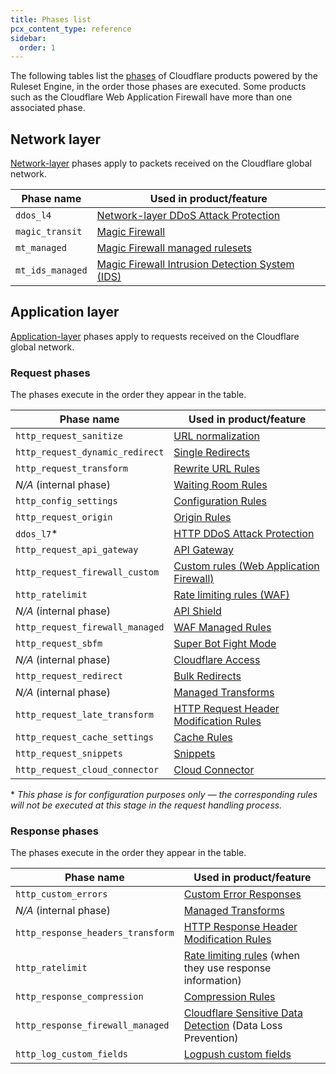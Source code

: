 ```yaml
---
title: Phases list
pcx_content_type: reference
sidebar:
  order: 1
---
```



The following tables list the [phases](/ruleset-engine/about/phases/) of Cloudflare products powered by the Ruleset Engine, in the order those phases are executed. Some products such as the Cloudflare Web Application Firewall have more than one associated phase.

## Network layer

[Network-layer](https://www.cloudflare.com/learning/ddos/glossary/open-systems-interconnection-model-osi/) phases apply to packets received on the Cloudflare global network.

| Phase name       | Used in product/feature                                                                          |
| ---------------- | ------------------------------------------------------------------------------------------------ |
| `ddos_l4`        | [Network-layer DDoS Attack Protection](/ddos-protection/managed-rulesets/network/configure-api/) |
| `magic_transit`  | [Magic Firewall](/magic-firewall/how-to/add-rules/)                                              |
| `mt_managed`     | [Magic Firewall managed rulesets](/magic-firewall/how-to/enable-managed-rulesets/)               |
| `mt_ids_managed` | [Magic Firewall Intrusion Detection System (IDS)](/magic-firewall/about/ids/)                    |

## Application layer

[Application-layer](https://www.cloudflare.com/learning/ddos/what-is-layer-7/) phases apply to requests received on the Cloudflare global network.

### Request phases

The phases execute in the order they appear in the table.

| Phase name                      | Used in product/feature                                                                 |
| ------------------------------- | --------------------------------------------------------------------------------------- |
| `http_request_sanitize`         | [URL normalization](/rules/normalization/)                                              |
| `http_request_dynamic_redirect` | [Single Redirects](/rules/url-forwarding/single-redirects/)                             |
| `http_request_transform`        | [Rewrite URL Rules](/rules/transform/url-rewrite/)                                      |
| _N/A_ (internal phase)          | [Waiting Room Rules](/waiting-room/additional-options/waiting-room-rules/)              |
| `http_config_settings`          | [Configuration Rules](/rules/configuration-rules/)                                      |
| `http_request_origin`           | [Origin Rules](/rules/origin-rules/)                                                    |
| `ddos_l7`\*                     | [HTTP DDoS Attack Protection](/ddos-protection/managed-rulesets/http/)                  |
| `http_request_api_gateway`      | [API Gateway](/api-shield/api-gateway/)                                                 |
| `http_request_firewall_custom`  | [Custom rules (Web Application Firewall)](/waf/custom-rules/)                           |
| `http_ratelimit`                | [Rate limiting rules (WAF)](/waf/rate-limiting-rules/)                                  |
| _N/A_ (internal phase)          | [API Shield](/api-shield/)                                                              |
| `http_request_firewall_managed` | [WAF Managed Rules](/waf/managed-rules/)                                                |
| `http_request_sbfm`             | [Super Bot Fight Mode](/bots/get-started/pro/)                                          |
| _N/A_ (internal phase)          | [Cloudflare Access](/cloudflare-one/policies/access/)                                   |
| `http_request_redirect`         | [Bulk Redirects](/rules/url-forwarding/bulk-redirects/)                                 |
| _N/A_ (internal phase)          | [Managed Transforms](/rules/transform/managed-transforms/)                              |
| `http_request_late_transform`   | [HTTP Request Header Modification Rules](/rules/transform/request-header-modification/) |
| `http_request_cache_settings`   | [Cache Rules](/cache/how-to/cache-rules/)                                               |
| `http_request_snippets`         | [Snippets](/rules/snippets/)                                                            |
| `http_request_cloud_connector`  | [Cloud Connector](/rules/cloud-connector/)                                              |

\* _This phase is for configuration purposes only — the corresponding rules will not be executed at this stage in the request handling process._

<Render file="bfm-change-notice" product="bots" />

### Response phases

The phases execute in the order they appear in the table.

| Phase name                        | Used in product/feature                                                                   |
| --------------------------------- | ----------------------------------------------------------------------------------------- |
| `http_custom_errors`              | [Custom Error Responses](/rules/custom-error-responses/)                                  |
| _N/A_ (internal phase)            | [Managed Transforms](/rules/transform/managed-transforms/)                                |
| `http_response_headers_transform` | [HTTP Response Header Modification Rules](/rules/transform/response-header-modification/) |
| `http_ratelimit`                  | [Rate limiting rules](/waf/rate-limiting-rules/) (when they use response information)     |
| `http_response_compression`       | [Compression Rules](/rules/compression-rules/)                                            |
| `http_response_firewall_managed`  | [Cloudflare Sensitive Data Detection](/waf/managed-rules/) (Data Loss Prevention)         |
| `http_log_custom_fields`          | [Logpush custom fields](/logs/reference/custom-fields/)                                   |
